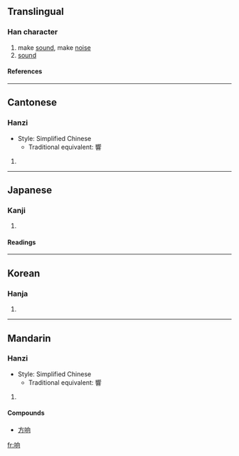 {{see|響}}

==Translingual==
===Han character===
{{Han char|rn=30|rad=口|as=06|sn=9|four=|canj=口竹月口 (RHBR)}}
# make [[sound]], make [[noise]]
# [[sound]]
====References====
{{Han ref|kx=0189.271|dkj=03627|dj=0409.120|hdz=10618.080|uh=54CD|ud=21709}}
----
==Cantonese==
===Hanzi===
{{yue-hanzi|jyut=|y=heung2}}
*Style: Simplified Chinese 
**Traditional equivalent: 響 
# {{defn|Cantonese}}
----
==Japanese==
===Kanji===
{{ja-kanji|grade=|rs=口06}}
# {{defn|Japanese}} 
====Readings====
{{ja-readings|on=[[きょう]] (kyō)|kun=[[ひびいく]] (hibiiku)}}
----
==Korean==
===Hanja===
{{ko-hanja|hangeul=[[상]]|rv=sang|mr=sang}}
# {{defn|Korean}}
----
==Mandarin==
===Hanzi===
{{cmn-hanzi|tra=響|pin=[[xiǎng]] (xiang3)|wg=hsiang<sup>3</sup>}}
*Style: Simplified Chinese 
**Traditional equivalent: 響 
# {{defn|Mandarin}}

====Compounds====
*[[方响]]

[[fr:响]]
